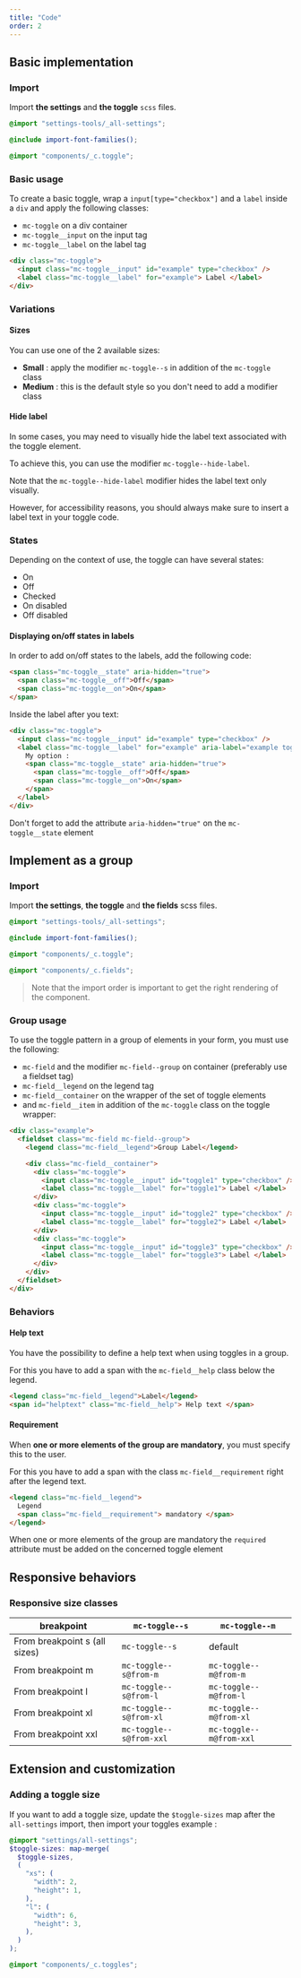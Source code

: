 ```yaml
---
title: "Code"
order: 2
---
```


## Basic implementation

### Import

Import **the settings** and **the toggle** `scss` files.

```scss
@import "settings-tools/_all-settings";

@include import-font-families();

@import "components/_c.toggle";
```

### Basic usage

To create a basic toggle, wrap a `input[type="checkbox"]` and a `label` inside a `div` and apply the following classes:

- `mc-toggle` on a div container
- `mc-toggle__input` on the input tag
- `mc-toggle__label` on the label tag

```html
<div class="mc-toggle">
  <input class="mc-toggle__input" id="example" type="checkbox" />
  <label class="mc-toggle__label" for="example"> Label </label>
</div>
```

<Preview path="toggle-default" />

### Variations

#### Sizes

You can use one of the 2 available sizes:

- **Small** : apply the modifier `mc-toggle--s` in addition of the `mc-toggle` class
- **Medium** : this is the default style so you don't need to add a modifier class

<Preview path="toggle-sizes" />

#### Hide label

In some cases, you may need to visually hide the label text associated with the toggle element.

To achieve this, you can use the modifier `mc-toggle--hide-label`.

<Preview path="hide-label" />

<Highlight theme="warning" title="Accessibility rule">

Note that the `mc-toggle--hide-label` modifier hides the label text only visually.

However, for accessibility reasons, you should always make sure to insert a label text in your toggle code.

</Highlight>

### States

Depending on the context of use, the toggle can have several states:

- On
- Off
- Checked
- On disabled
- Off disabled

<Preview path="toggle-states" />

#### Displaying on/off states in labels

In order to add on/off states to the labels, add the following code:

```html
<span class="mc-toggle__state" aria-hidden="true">
  <span class="mc-toggle__off">Off</span>
  <span class="mc-toggle__on">On</span>
</span>
```

Inside the label after you text:

```html
<div class="mc-toggle">
  <input class="mc-toggle__input" id="example" type="checkbox" />
  <label class="mc-toggle__label" for="example" aria-label="example toggle 4">
    My option :
    <span class="mc-toggle__state" aria-hidden="true">
      <span class="mc-toggle__off">Off</span>
      <span class="mc-toggle__on">On</span>
    </span>
  </label>
</div>
```

<Highlight theme="tips" title="Accessibility rule">

Don't forget to add the attribute `aria-hidden="true"` on the `mc-toggle__state` element

</Highlight>

<Preview path="toggle-states-label" />

## Implement as a group

### Import

Import **the settings**, **the toggle** and **the fields** scss files.

```scss
@import "settings-tools/_all-settings";

@include import-font-families();

@import "components/_c.toggle";

@import "components/_c.fields";
```

> Note that the import order is important to get the right rendering of the component.

### Group usage

To use the toggle pattern in a group of elements in your form, you must use the following:

- `mc-field` and the modifier `mc-field--group` on container (preferably use a fieldset tag)
- `mc-field__legend` on the legend tag
- `mc-field__container` on the wrapper of the set of toggle elements
- and `mc-field__item` in addition of the `mc-toggle` class on the toggle wrapper:

```html
<div class="example">
  <fieldset class="mc-field mc-field--group">
    <legend class="mc-field__legend">Group Label</legend>

    <div class="mc-field__container">
      <div class="mc-toggle">
        <input class="mc-toggle__input" id="toggle1" type="checkbox" />
        <label class="mc-toggle__label" for="toggle1"> Label </label>
      </div>
      <div class="mc-toggle">
        <input class="mc-toggle__input" id="toggle2" type="checkbox" />
        <label class="mc-toggle__label" for="toggle2"> Label </label>
      </div>
      <div class="mc-toggle">
        <input class="mc-toggle__input" id="toggle3" type="checkbox" />
        <label class="mc-toggle__label" for="toggle3"> Label </label>
      </div>
    </div>
  </fieldset>
</div>
```

<Preview path="group-default" />

### Behaviors

#### Help text

You have the possibility to define a help text when using toggles in a group.

For this you have to add a span with the `mc-field__help` class below the legend.

```html
<legend class="mc-field__legend">Label</legend>
<span id="helptext" class="mc-field__help"> Help text </span>
```

<Preview path="group-help-text" />

#### Requirement

When **one or more elements of the group are mandatory**, you must specify this to the user.

For this you have to add a span with the class `mc-field__requirement` right after the legend text.

```html
<legend class="mc-field__legend">
  Legend
  <span class="mc-field__requirement"> mandatory </span>
</legend>
```

<Highlight theme="tips" title="Semantic rule">

When one or more elements of the group are mandatory the `required` attribute must be added on the concerned toggle element

</Highlight>

<Preview path="group-requirement" />

## Responsive behaviors

### Responsive size classes

| breakpoint                    | `mc-toggle--s`          | `mc-toggle--m`          |
| ----------------------------- | ----------------------- | ----------------------- |
| From breakpoint s (all sizes) | `mc-toggle--s`          | default                 |
| From breakpoint m             | `mc-toggle--s@from-m`   | `mc-toggle--m@from-m`   |
| From breakpoint l             | `mc-toggle--s@from-l`   | `mc-toggle--m@from-l`   |
| From breakpoint xl            | `mc-toggle--s@from-xl`  | `mc-toggle--m@from-xl`  |
| From breakpoint xxl           | `mc-toggle--s@from-xxl` | `mc-toggle--m@from-xxl` |

## Extension and customization

### Adding a toggle size

If you want to add a toggle size, update the `$toggle-sizes` map after the `all-settings` import, then import your toggles
example :

```scss
@import "settings/all-settings";
$toggle-sizes: map-merge(
  $toggle-sizes,
  (
    "xs": (
      "width": 2,
      "height": 1,
    ),
    "l": (
      "width": 6,
      "height": 3,
    ),
  )
);

@import "components/_c.toggles";
```

<Preview path="toggle-extend-sizes" />
